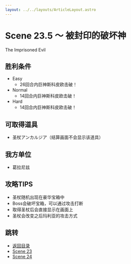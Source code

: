 ```yaml
---
layout: ../../layouts/ArticleLayout.astro
---
```

# Scene 23.5 ～ 被封印的破坏神

The Imprisoned Evil

## 胜利条件 

- Easy
  - 26回合内巨神斯科皮欧击破！
- Normal
  - 14回合内巨神斯科皮欧击破！
- Hard
  - 14回合内巨神斯科皮欧击破！

## 可取得道具 

- 圣杖アンカルジア（结算画面不会显示该道具）

## 我方单位 

- 葛拉尼兹

## 攻略TIPS 

- 圣杖随机出现在豪华宝箱中
- Boss会破坏宝箱，可以通过攻击打断
- 取得圣杖后会直接显示在画面上
- 圣杖会改变之后玛利亚的攻击方式

## 跳转

- [返回目录](../mellia)
- [Scene 23](./2-23)
- [Scene 24](./2-24)